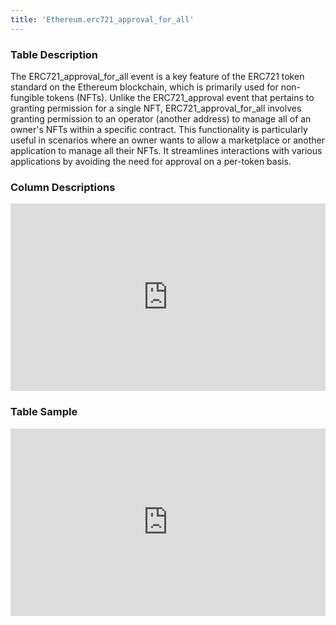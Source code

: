 ```yaml
---
title: 'Ethereum.erc721_approval_for_all'
---
```


### Table Description
The ERC721_approval_for_all event is a key feature of the ERC721 token standard on the Ethereum blockchain, which is primarily used for non-fungible tokens (NFTs). Unlike the ERC721_approval event that pertains to granting permission for a single NFT, ERC721_approval_for_all involves granting permission to an operator (another address) to manage all of an owner's NFTs within a specific contract. This functionality is particularly useful in scenarios where an owner wants to allow a marketplace or another application to manage all their NFTs. It streamlines interactions with various applications by avoiding the need for approval on a per-token basis.
### Column Descriptions

<div>
    <iframe
        src="http://127.0.0.1:3000/columns/ethereum.erc721_approval_for_all"
        width="100%"
        height="300px"
        frameBorder="0"
        scrolling="no"
    ></iframe>
</div>

### Table Sample

<div>
    <iframe
        src="http://127.0.0.1:3000/data/ethereum.erc721_approval_for_all"
        width="100%"
        height="300px"
        frameBorder="0"
        scrolling="no"
    ></iframe>
</div>

